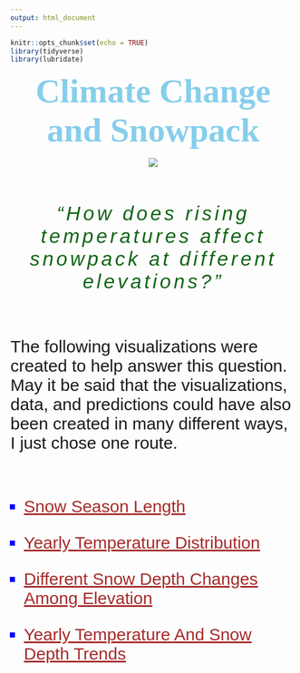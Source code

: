 ```yaml
---
output: html_document
---
```


```r
knitr::opts_chunk$set(echo = TRUE)
library(tidyverse)
library(lubridate)
```

<p id = "title"><strong>Climate Change and Snowpack</strong></p>

<center>

![](../snowpack_elevation/r_scripts_replace_na/pics/flag.png)

</center>

<br><br>

<p id = "section"><i>"How does rising temperatures affect snowpack at different elevations?"</i></p>

<br><br>

<p id = "desc">The following visualizations were created to help answer this question. May it be said that the visualizations, data, and predictions could have also been created in many different ways, I just chose one route.</p>

<br><br>

<ul id = "bullet">
  <li id = "list"><a id = "link" href = "https://roctober92.github.io/BYUI_SeniorProject/html_scripts/season_length.html" target = "_blank"> Snow Season Length</a></li>
  <li id = "list"><a id = "link" href = "https://byuidatascience.github.io/WolfeA_SeniorProject/year_temp_dist.html" target = "_blank">Yearly Temperature Distribution</a></li>
  <li id = "list"><a id = "link" href = "https://byuidatascience.github.io/WolfeA_SeniorProject/snow_change.html" target = "_blank">Different Snow Depth Changes Among Elevation</a></li>
  <li id = "list"><a id = "link" href = "https://byuidatascience.github.io/WolfeA_SeniorProject/year.html" target = "_blank">Yearly Temperature And Snow Depth Trends</a></li>
</ul>




<br><br>
<p id = "desc"> </p>
<a id = "link" href = "" target = "_blank"> </a>
<i></i>
<strong></strong>



<style>
@import url('https://fonts.googleapis.com/css?family=Oswald|Ubuntu');
@import url('https://fonts.googleapis.com/css?family=Quicksand');
@import url('https://fonts.googleapis.com/css?family=Baloo+Tamma');
#title {
margin: auto;
text-align: center;
font-size: 60px;
font-family: 'Baloo Tamma', cursive;
color: skyblue;
}
#desc{
font-size: 30px;
font-family: 'Quicksand', sans-serif;
}
#link{
margin: auto;
text-align: center;
font-size: 30px;
color: brown;
}
#bullet{
list-style-type: square;
}
#list{
font-size: 30px;
font-family: 'Quicksand', sans-serif;
margin-bottom: 1em;
color: blue;
}
#section{
margin: auto;
text-align: center;
font-size: 35px;
font-family: 'Yanone Kaffeesatz', sans-serif;
color: #106414;
letter-spacing: 5px;
}
</style>